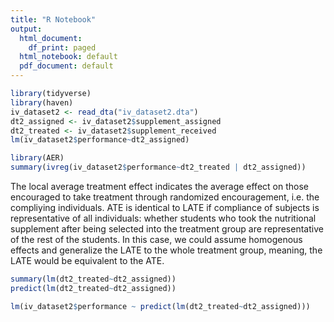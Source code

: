 ```yaml
---
title: "R Notebook"
output:
  html_document:
    df_print: paged
  html_notebook: default
  pdf_document: default
---
```


```r
library(tidyverse)
library(haven)
iv_dataset2 <- read_dta("iv_dataset2.dta")
dt2_assigned <- iv_dataset2$supplement_assigned
dt2_treated <- iv_dataset2$supplement_received
lm(iv_dataset2$performance~dt2_assigned)
```
```r
library(AER)
summary(ivreg(iv_dataset2$performance~dt2_treated | dt2_assigned))
```
The local average treatment effect indicates the average effect on those encouraged to take treatment through randomized encouragement, i.e. the compliying individuals. ATE is identical to LATE if compliance of subjects is representative of all individuals: whether students who took the nutritional supplement after being selected into the treatment group are representative of the rest of the students. In this case, we could assume homogenous effects and generalize the LATE to the whole treatment group, meaning, the LATE would be equivalent to the ATE.
```r
summary(lm(dt2_treated~dt2_assigned))
predict(lm(dt2_treated~dt2_assigned))

lm(iv_dataset2$performance ~ predict(lm(dt2_treated~dt2_assigned)))
```

